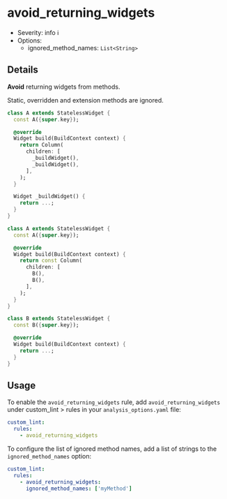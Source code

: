 # avoid_returning_widgets

- Severity: info ℹ️
- Options:
  - ignored_method_names: `List<String>`

## Details

**Avoid** returning widgets from methods.

<Info> Static, overridden and extension methods are ignored. </Info>

<YouTube id="IOyq-eTRhvo" />

```dart title="Bad"
class A extends StatelessWidget {
  const A({super.key});

  @override
  Widget build(BuildContext context) {
    return Column(
      children: [
        _buildWidget(),
        _buildWidget(),
      ],
    );
  }

  Widget _buildWidget() {
    return ...;
  }
}
```

```dart title="Good"
class A extends StatelessWidget {
  const A({super.key});

  @override
  Widget build(BuildContext context) {
    return const Column(
      children: [
        B(),
        B(),
      ],
    );
  }
}

class B extends StatelessWidget {
  const B({super.key});

  @override
  Widget build(BuildContext context) {
    return ...;
  }
}
```

## Usage

To enable the `avoid_returning_widgets` rule, add `avoid_returning_widgets` under custom_lint > rules in your `analysis_options.yaml` file:

```yaml
custom_lint:
  rules:
    - avoid_returning_widgets
```

To configure the list of ignored method names, add a list of strings to the `ignored_method_names` option:

```yaml
custom_lint:
  rules:
    - avoid_returning_widgets:
      ignored_method_names: ['myMethod']
```
